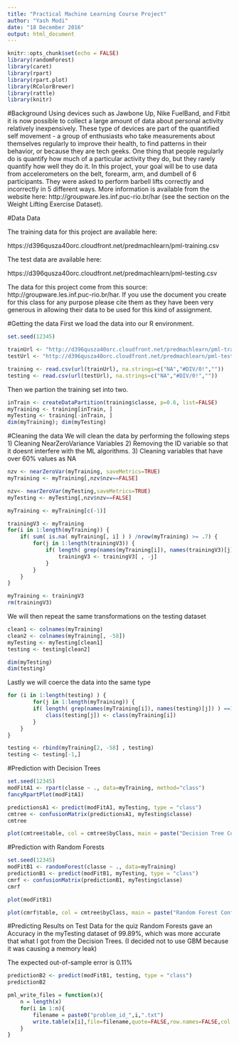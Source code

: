 ```yaml
---
title: "Practical Machine Learning Course Project"
author: "Yash Modi"
date: "18 December 2016"
output: html_document
---
```


```r
knitr::opts_chunk$set(echo = FALSE)
library(randomForest)
library(caret)
library(rpart)
library(rpart.plot)
library(RColorBrewer)
library(rattle)
library(knitr)
```

#Background
Using devices such as Jawbone Up, Nike FuelBand, and Fitbit it is now possible to collect a large amount of data about personal activity relatively inexpensively. These type of devices are part of the quantified self movement - a group of enthusiasts who take measurements about themselves regularly to improve their health, to find patterns in their behavior, or because they are tech geeks. One thing that people regularly do is quantify how much of a particular activity they do, but they rarely quantify how well they do it. In this project, your goal will be to use data from accelerometers on the belt, forearm, arm, and dumbell of 6 participants. They were asked to perform barbell lifts correctly and incorrectly in 5 different ways. More information is available from the website here: http://groupware.les.inf.puc-rio.br/har (see the section on the Weight Lifting Exercise Dataset).

#Data
Data

The training data for this project are available here:

https://d396qusza40orc.cloudfront.net/predmachlearn/pml-training.csv

The test data are available here:

https://d396qusza40orc.cloudfront.net/predmachlearn/pml-testing.csv

The data for this project come from this source: http://groupware.les.inf.puc-rio.br/har. If you use the document you create for this class for any purpose please cite them as they have been very generous in allowing their data to be used for this kind of assignment.

#Getting the data
First we load the data into our R environment.
```r
set.seed(12345)

trainUrl <- "http://d396qusza40orc.cloudfront.net/predmachlearn/pml-training.csv"
testUrl <- "http://d396qusza40orc.cloudfront.net/predmachlearn/pml-testing.csv"

training <- read.csv(url(trainUrl), na.strings=c("NA","#DIV/0!",""))
testing <- read.csv(url(testUrl), na.strings=c("NA","#DIV/0!",""))
```
Then we partion the training set into two.
```r
inTrain <- createDataPartition(training$classe, p=0.6, list=FALSE)
myTraining <- training[inTrain, ]
myTesting <- training[-inTrain, ]
dim(myTraining); dim(myTesting)
```

#Cleaning the data
We will clean the data by performing the following steps
1) Cleaning NearZeroVariance Variables
2) Removing the ID variable so that it doesnt interfere with the ML algorithms.
3) Cleaning variables that have over 60% values as NA

```r
nzv <- nearZeroVar(myTraining, saveMetrics=TRUE)
myTraining <- myTraining[,nzv$nzv==FALSE]

nzv<- nearZeroVar(myTesting,saveMetrics=TRUE)
myTesting <- myTesting[,nzv$nzv==FALSE]

myTraining <- myTraining[c(-1)]

trainingV3 <- myTraining
for(i in 1:length(myTraining)) {
    if( sum( is.na( myTraining[, i] ) ) /nrow(myTraining) >= .7) {
        for(j in 1:length(trainingV3)) {
            if( length( grep(names(myTraining[i]), names(trainingV3)[j]) ) == 1)  {
                trainingV3 <- trainingV3[ , -j]
            }   
        } 
    }
}

myTraining <- trainingV3
rm(trainingV3)
```

We will then repeat the same transformations on the testing dataset
```r
clean1 <- colnames(myTraining)
clean2 <- colnames(myTraining[, -58])
myTesting <- myTesting[clean1]
testing <- testing[clean2]

dim(myTesting)
dim(testing)
```

Lastly we will coerce the data into the same type
```r
for (i in 1:length(testing) ) {
        for(j in 1:length(myTraining)) {
        if( length( grep(names(myTraining[i]), names(testing)[j]) ) ==1)  {
            class(testing[j]) <- class(myTraining[i])
        }      
    }      
}

testing <- rbind(myTraining[2, -58] , testing)
testing <- testing[-1,]
```

#Prediction with Decision Trees
```r
set.seed(12345)
modFitA1 <- rpart(classe ~ ., data=myTraining, method="class")
fancyRpartPlot(modFitA1)

predictionsA1 <- predict(modFitA1, myTesting, type = "class")
cmtree <- confusionMatrix(predictionsA1, myTesting$classe)
cmtree

plot(cmtree$table, col = cmtree$byClass, main = paste("Decision Tree Confusion Matrix: Accuracy =", round(cmtree$overall['Accuracy'], 4)))
```

#Prediction with Random Forests
```r
set.seed(12345)
modFitB1 <- randomForest(classe ~ ., data=myTraining)
predictionB1 <- predict(modFitB1, myTesting, type = "class")
cmrf <- confusionMatrix(predictionB1, myTesting$classe)
cmrf

plot(modFitB1)

plot(cmrf$table, col = cmtree$byClass, main = paste("Random Forest Confusion Matrix: Accuracy =", round(cmrf$overall['Accuracy'], 4)))
```

#Predicting Results on Test Data for the quiz
Random Forests gave an Accuracy in the myTesting dataset of 99.89%, which was more accurate that what I got from the Decision Trees. (I decided not to use GBM because it was causing a memory leak)

The expected out-of-sample error is 0.11%

```r
predictionB2 <- predict(modFitB1, testing, type = "class")
predictionB2

pml_write_files = function(x){
    n = length(x)
    for(i in 1:n){
        filename = paste0("problem_id_",i,".txt")
        write.table(x[i],file=filename,quote=FALSE,row.names=FALSE,col.names=FALSE)
    }
}
```